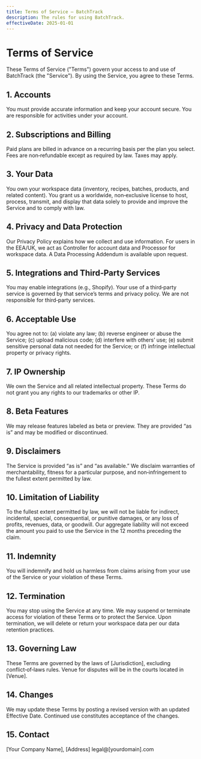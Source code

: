 ```yaml
---
title: Terms of Service — BatchTrack
description: The rules for using BatchTrack.
effectiveDate: 2025-01-01
---
```


# Terms of Service

These Terms of Service ("Terms") govern your access to and use of BatchTrack (the "Service"). By using the Service, you agree to these Terms.

## 1. Accounts
You must provide accurate information and keep your account secure. You are responsible for activities under your account.

## 2. Subscriptions and Billing
Paid plans are billed in advance on a recurring basis per the plan you select. Fees are non‑refundable except as required by law. Taxes may apply.

## 3. Your Data
You own your workspace data (inventory, recipes, batches, products, and related content). You grant us a worldwide, non‑exclusive license to host, process, transmit, and display that data solely to provide and improve the Service and to comply with law.

## 4. Privacy and Data Protection
Our Privacy Policy explains how we collect and use information. For users in the EEA/UK, we act as Controller for account data and Processor for workspace data. A Data Processing Addendum is available upon request.

## 5. Integrations and Third‑Party Services
You may enable integrations (e.g., Shopify). Your use of a third‑party service is governed by that service’s terms and privacy policy. We are not responsible for third‑party services.

## 6. Acceptable Use
You agree not to: (a) violate any law; (b) reverse engineer or abuse the Service; (c) upload malicious code; (d) interfere with others’ use; (e) submit sensitive personal data not needed for the Service; or (f) infringe intellectual property or privacy rights.

## 7. IP Ownership
We own the Service and all related intellectual property. These Terms do not grant you any rights to our trademarks or other IP.

## 8. Beta Features
We may release features labeled as beta or preview. They are provided “as is” and may be modified or discontinued.

## 9. Disclaimers
The Service is provided “as is” and “as available.” We disclaim warranties of merchantability, fitness for a particular purpose, and non‑infringement to the fullest extent permitted by law.

## 10. Limitation of Liability
To the fullest extent permitted by law, we will not be liable for indirect, incidental, special, consequential, or punitive damages, or any loss of profits, revenues, data, or goodwill. Our aggregate liability will not exceed the amount you paid to use the Service in the 12 months preceding the claim.

## 11. Indemnity
You will indemnify and hold us harmless from claims arising from your use of the Service or your violation of these Terms.

## 12. Termination
You may stop using the Service at any time. We may suspend or terminate access for violation of these Terms or to protect the Service. Upon termination, we will delete or return your workspace data per our data retention practices.

## 13. Governing Law
These Terms are governed by the laws of [Jurisdiction], excluding conflict‑of‑laws rules. Venue for disputes will be in the courts located in [Venue].

## 14. Changes
We may update these Terms by posting a revised version with an updated Effective Date. Continued use constitutes acceptance of the changes.

## 15. Contact
[Your Company Name], [Address]
legal@[yourdomain].com

